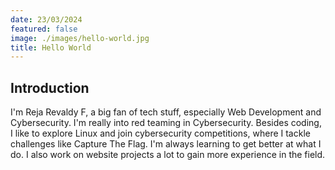```yaml
---
date: 23/03/2024
featured: false
image: ./images/hello-world.jpg
title: Hello World
---
```


## Introduction

I'm Reja Revaldy F, a big fan of tech stuff, especially Web Development and Cybersecurity. I'm really into red teaming in Cybersecurity. Besides coding, I like to explore Linux and join cybersecurity competitions, where I tackle challenges like Capture The Flag. I'm always learning to get better at what I do. I also work on website projects a lot to gain more experience in the field.
